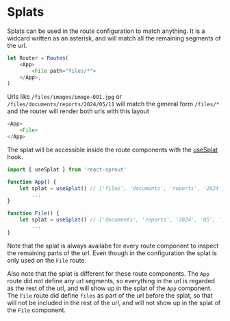 # Splats

Splats can be used in the route configuration to match anything.
It is a widcard written as an asterisk, and will match all the remaining segments of the url.

```javascript
let Router = Routes(
	<App>
		<File path="files/*">
	</App>,
)
```

Urls like `/files/images/image-001.jpg` or `/files/documents/reports/2024/05/11` will match the general form `/files/*` and the router will render both urls with this layout

```javascript
<App>
	<File>
</App>
```

The splat will be accessible inside the route components with the [useSplat](/hooks/use-splat) hook.

```javascript
import { useSplat } from 'react-sprout'

function App() {
	let splat = useSplat() // ['files', 'documents', 'reports', '2024', '05', '11']
		...
}

function File() {
	let splat = useSplat() // ['documents', 'reports', '2024', '05', '11']
		...
}
```

Note that the splat is always availabe for every route component to inspect the remaining parts of the url. Even though in the configuration the splat is only used on the `File` route.

Also note that the splat is different for these route components. The `App` route did not define any url segments, so everything in the url is regarded as the rest of the url, and will show up in the splat of the `App` component. The `File` route did define `files` as part of the url before the splat, so that will not be included in the rest of the url, and will not show up in the splat of the `File` component.
